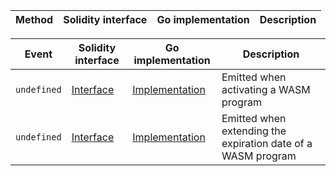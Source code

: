 <table>
  <thead>
    <tr>
      <th>Method</th>
      <th>Solidity interface</th>
      <th>Go implementation</th>
      <th>Description</th>
    </tr>
  </thead>
  <tbody></tbody>
</table>
<table>
  <thead>
    <tr>
      <th>Event</th>
      <th>Solidity interface</th>
      <th>Go implementation</th>
      <th>Description</th>
    </tr>
  </thead>
  <tbody>
    <tr>
      <td>
        <code>undefined</code>
      </td>
      <td>
        <a
          href="https://github.com/OffchainLabs/nitro-precompile-interfaces/blob/fe4121240ca1ee2cbf07d67d0e6c38015d94e704/node-interface/ArbWasm.sol#Lundefined"
          target="_blank"
        >
          Interface
        </a>
      </td>
      <td>
        <a href="https://github.com/OffchainLabs/nitro/blob/v3.6.8/precompiles/ArbWasm.go#Lundefined" target="_blank">
          Implementation
        </a>
      </td>
      <td>Emitted when activating a WASM program</td>
    </tr>
    <tr>
      <td>
        <code>undefined</code>
      </td>
      <td>
        <a
          href="https://github.com/OffchainLabs/nitro-precompile-interfaces/blob/fe4121240ca1ee2cbf07d67d0e6c38015d94e704/node-interface/ArbWasm.sol#Lundefined"
          target="_blank"
        >
          Interface
        </a>
      </td>
      <td>
        <a href="https://github.com/OffchainLabs/nitro/blob/v3.6.8/precompiles/ArbWasm.go#Lundefined" target="_blank">
          Implementation
        </a>
      </td>
      <td>Emitted when extending the expiration date of a WASM program</td>
    </tr>
  </tbody>
</table>
